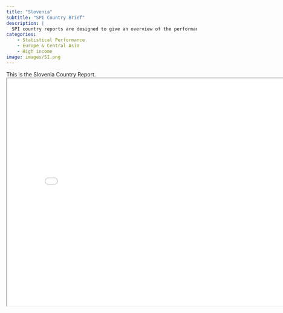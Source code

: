 ```yaml
---
title: "Slovenia"
subtitle: "SPI Country Brief"
description: |
  SPI country reports are designed to give an overview of the performance of Slovenia.
categories:
    - Statistical Performance
    - Europe & Central Asia
    - High income
image: images/SI.png
---
```


This is the Slovenia Country Report.
<iframe src="charts/Slovenia_chart.html" width="800" height="600"></iframe>


